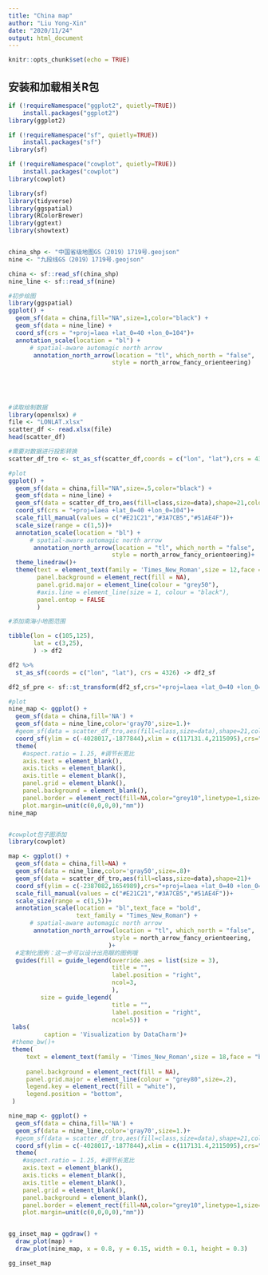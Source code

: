 ---
title: "China map"
author: "Liu Yong-Xin"
date: "2020/11/24"
output: html_document
---

```{r setup, include=FALSE}
knitr::opts_chunk$set(echo = TRUE)
```

## 安装和加载相关R包

```{r}
if (!requireNamespace("ggplot2", quietly=TRUE))
    install.packages("ggplot2")
library(ggplot2)

if (!requireNamespace("sf", quietly=TRUE))
    install.packages("sf")
library(sf)

if (!requireNamespace("cowplot", quietly=TRUE))
    install.packages("cowplot")
library(cowplot)
```



```{r}
library(sf)
library(tidyverse)
library(ggspatial)
library(RColorBrewer)
library(ggtext)
library(showtext)


china_shp <- "中国省级地图GS（2019）1719号.geojson"
nine <- "九段线GS（2019）1719号.geojson"

china <- sf::read_sf(china_shp)
nine_line <- sf::read_sf(nine)

#初步绘图
library(ggspatial)
ggplot() + 
  geom_sf(data = china,fill="NA",size=1,color="black") + 
  geom_sf(data = nine_line) + 
  coord_sf(crs = "+proj=laea +lat_0=40 +lon_0=104")+
  annotation_scale(location = "bl") +
      # spatial-aware automagic north arrow
       annotation_north_arrow(location = "tl", which_north = "false",
                             style = north_arrow_fancy_orienteering)
							 
							 
							 
							 
							 
#读取绘制数据
library(openxlsx) #
file <- "LONLAT.xlsx"
scatter_df <- read.xlsx(file)
head(scatter_df)

#需要对数据进行投影转换
scatter_df_tro <- st_as_sf(scatter_df,coords = c("lon", "lat"),crs = 4326)

#plot
ggplot() + 
  geom_sf(data = china,fill="NA",size=.5,color="black") + 
  geom_sf(data = nine_line) + 
  geom_sf(data = scatter_df_tro,aes(fill=class,size=data),shape=21,colour='black',stroke=.25)+
  coord_sf(crs = "+proj=laea +lat_0=40 +lon_0=104")+
  scale_fill_manual(values = c("#E21C21","#3A7CB5","#51AE4F"))+
  scale_size(range = c(1,5))+
  annotation_scale(location = "bl") +
      # spatial-aware automagic north arrow
       annotation_north_arrow(location = "tl", which_north = "false",
                             style = north_arrow_fancy_orienteering)+
  theme_linedraw()+
  theme(text = element_text(family = 'Times_New_Roman',size = 12,face = "bold"),
        panel.background = element_rect(fill = NA),
        panel.grid.major = element_line(colour = "grey50"),
        #axis.line = element_line(size = 1, colour = "black"),
        panel.ontop = FALSE
        )

#添加南海小地图范围

tibble(lon = c(105,125),
       lat = c(3,25),
       ) -> df2

df2 %>% 
  st_as_sf(coords = c("lon", "lat"), crs = 4326) -> df2_sf

df2_sf_pre <- sf::st_transform(df2_sf,crs="+proj=laea +lat_0=40 +lon_0=104")

#plot
nine_map <- ggplot() +
  geom_sf(data = china,fill='NA') + 
  geom_sf(data = nine_line,color='gray70',size=1.)+
  #geom_sf(data = scatter_df_tro,aes(fill=class,size=data),shape=21,colour='black',stroke=.25)+
  coord_sf(ylim = c(-4028017,-1877844),xlim = c(117131.4,2115095),crs="+proj=laea +lat_0=40 +lon_0=104")+
  theme(
    #aspect.ratio = 1.25, #调节长宽比
    axis.text = element_blank(),
    axis.ticks = element_blank(),
    axis.title = element_blank(),
    panel.grid = element_blank(),
    panel.background = element_blank(),
    panel.border = element_rect(fill=NA,color="grey10",linetype=1,size=1.),
    plot.margin=unit(c(0,0,0,0),"mm"))
nine_map


#cowplot包子图添加
library(cowplot)

map <- ggplot() + 
  geom_sf(data = china,fill=NA) + 
  geom_sf(data = nine_line,color='gray50',size=.8)+
  geom_sf(data = scatter_df_tro,aes(fill=class,size=data),shape=21)+
  coord_sf(ylim = c(-2387082,1654989),crs="+proj=laea +lat_0=40 +lon_0=104")+
  scale_fill_manual(values = c("#E21C21","#3A7CB5","#51AE4F"))+
  scale_size(range = c(1,5))+
  annotation_scale(location = "bl",text_face = "bold",
                   text_family = "Times_New_Roman") +
      # spatial-aware automagic north arrow
       annotation_north_arrow(location = "tl", which_north = "false",
                             style = north_arrow_fancy_orienteering,
                            )+
  #定制化图例：这一步可以设计出亮眼的图例哦
  guides(fill = guide_legend(override.aes = list(size = 3),
                             title = "",
                             label.position = "right",
                             ncol=3,
                             ),
         size = guide_legend(
                             title = "",
                             label.position = "right",
                             ncol=5)) +
 labs(
          caption = 'Visualization by DataCharm')+
 #theme_bw()+
 theme(
     text = element_text(family = 'Times_New_Roman',size = 18,face = "bold"),
     
     panel.background = element_rect(fill = NA),
     panel.grid.major = element_line(colour = "grey80",size=.2),
     legend.key = element_rect(fill = "white"),
     legend.position = "bottom",
 )

nine_map <- ggplot() +
  geom_sf(data = china,fill='NA') + 
  geom_sf(data = nine_line,color='gray70',size=1.)+
  #geom_sf(data = scatter_df_tro,aes(fill=class,size=data),shape=21,colour='black',stroke=.25)+
  coord_sf(ylim = c(-4028017,-1877844),xlim = c(117131.4,2115095),crs="+proj=laea +lat_0=40 +lon_0=104")+
  theme(
    #aspect.ratio = 1.25, #调节长宽比
    axis.text = element_blank(),
    axis.ticks = element_blank(),
    axis.title = element_blank(),
    panel.grid = element_blank(),
    panel.background = element_blank(),
    panel.border = element_rect(fill=NA,color="grey10",linetype=1,size=1.),
    plot.margin=unit(c(0,0,0,0),"mm"))


gg_inset_map = ggdraw() +
  draw_plot(map) +
  draw_plot(nine_map, x = 0.8, y = 0.15, width = 0.1, height = 0.3)

gg_inset_map
```

